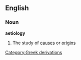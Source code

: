 ==English==
===Noun===
{{wikipedia}}
'''aetiology'''
#The study of [[cause]]s or [[origin]]s
[[Category:Greek derivations]]